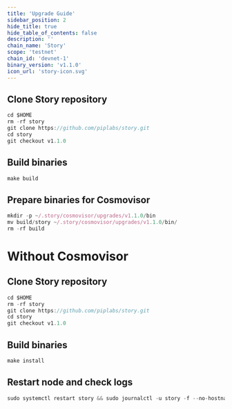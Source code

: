 ```yaml
---
title: 'Upgrade Guide'
sidebar_position: 2
hide_title: true
hide_table_of_contents: false
description: ''
chain_name: 'Story'
scope: 'testnet'
chain_id: 'devnet-1'
binary_version: 'v1.1.0'
icon_url: 'story-icon.svg'
---
```



<PageTitle
  iconUrl="img/story-icon.svg"
  title="Story Upgrade Guide"
  chainId="devnet-1"
  version="v1.1.0"
/>

## Clone Story repository

```js
cd $HOME
rm -rf story
git clone https://github.com/piplabs/story.git
cd story
git checkout v1.1.0
```

## Build binaries

```js
make build
```

## Prepare binaries for Cosmovisor

```js
mkdir -p ~/.story/cosmovisor/upgrades/v1.1.0/bin
mv build/story ~/.story/cosmovisor/upgrades/v1.1.0/bin/
rm -rf build
```

# Without Cosmovisor

## Clone Story repository

```js
cd $HOME
rm -rf story
git clone https://github.com/piplabs/story.git
cd story
git checkout v1.1.0
```

## Build binaries

```js
make install
```

## Restart node and check logs

```js
sudo systemctl restart story && sudo journalctl -u story -f --no-hostname -o cat
```
